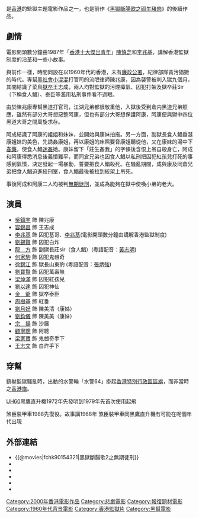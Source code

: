 {{Infobox Film
| name = 黑獄斷腸歌2之無期徒刑
| original_name = ''{{lang|en|Chinese Midnight Express II}}''
| image = 
| caption = 
| director = [[梁宏發|梁宏發]]
| producer = [[李兆基_(演員)|李兆基]]
| producer_2 = 江愛玲、黃慶勳
| writer = [[李兆基_(演員)|李兆基]]
| starring = [[吳鎮宇|吳鎮宇]]<br />[[容錦昌|容錦昌]]<br />[[李兆基_(演員)|李兆基]]<br />[[劉錫賢|劉錫賢]]<br />[[龍方|龍　方]]<br />[[何家駒|何家駒]]<br />[[徐錦江|徐錦江]]<br />[[劉寶賢|劉寶賢]]<br />[[梁焯滿|梁焯滿]]<br />[[劉以達|劉以達]]<br />[[劉釣儀|劉釣儀]]
| music = [[韋啟良|韋啟良]]、梁焯滿
| cinematography = 鄺庭和
| editing = 林安兒
| production_company = 晶藝電影事業有限公司
| distributor = 
| released = {{HK}}：{{film date|2000|1|8}}
| runtime = 91分鐘
| country = {{香港電影產地}}
| language = 粵語
| budget = 
| gross = HK $147,825.00
| preceded_by = [[黑獄斷腸歌之砌生豬肉|黑獄斷腸歌之砌生豬肉]]
| followed_by = 
| amg_id = 
| imdb_id = tt0446347
}}
{{engname|《黑獄斷腸歌2之無期徒刑》|''Chinese Midnight Express II''}}是[[香港|香港]]的監獄主題電影作品之一，也是前作《[[黑獄斷腸歌之砌生豬肉|黑獄斷腸歌之砌生豬肉]]》的後續作品。

==劇情==
電影開頭數分鐘由1987年「[[香港十大傑出青年|香港十大傑出青年]]」[[陳慎芝|陳慎芝]]和[[李兆基_(演員)|李兆基]]，講解香港監獄制度的沿革和一些小故事。

與前作一樣，時間同設在以1960年代的香港，未有[[廉政公署_(香港)|廉政公署]]，紀律部隊貪污猖獗的時代。專幫[[黑社會|黑社會]][[小混混|小混混]]打官司的流氓律師陳兆康，因為襲警被判入獄九個月，其間結識了菜鳥[[獄卒|獄卒]]王志成，兩人均對監獄的污煙瘴氣、囚犯打架及獄卒莊Sir（下稱食人鯧）、泰臣等濫用私刑事件看不過眼。

由於陳兆康專幫黑道打官司，江湖兄弟都很敬重他，入獄後受到倉内黑道兄弟照應，雖然有部分大哥想惡整阿康，但也有部分大哥想保護阿康，阿康便與獄中四位黑道大哥之間周旋求存。

阿成結識了阿康的姐姐和妹妹，並開始與康妹拍拖。另一方面，副獄長食人鯧垂涎康姐妹的美色，先誘姦康姐，再以康姐的床照要脅康姐聽從他，又在康妹的湯中下[[春藥|春藥]]，使食人鯧[[迷姦|迷姦]]她。康妹留下「莊生姦我」的字條後含恨上吊自殺身亡，阿成和阿康得悉消息後義憤難平，而同倉兄弟也因食人鯧以私刑把囚犯紅孩兒打死的事感到氣憤，決定發起一場暴動，誓要把食人鯧殺死。在騷亂期間，成與康及同倉兄弟把食人鯧迫進絞刑室，食人鯧最後被拉到絞架上吊死。

事後阿成和阿康二人均被判[[無期徒刑|無期徒刑]]，並成為能夠在獄中使喚小弟的老大。

==演員==
*[[吳鎮宇|吳鎮宇]] 飾 陳兆康
*[[容錦昌|容錦昌]] 飾 王志成
*[[李兆基_(演員)|李兆基]] 飾 囚犯基哥、[[李兆基_(演員)|李兆基]](電影開頭數分鐘由講解香港監獄制度)
*[[劉錫賢|劉錫賢]] 飾 囚犯白炸
*[[龍方|龍　方]] 飾 副獄長莊sir（食人鯧）(粵語配音：[[黃志明_(配音員)|黃志明]])
*[[何家駒|何家駒]] 飾 囚犯鬼乸奇
*[[徐錦江|徐錦江]] 飾 獄長山東豹 (粵語配音：[[張炳強|張炳強]])
*[[劉寶賢|劉寶賢]] 飾 囚犯萬壽無
*[[梁焯滿|梁焯滿]] 飾 囚犯紅孩兒
*[[劉以達|劉以達]] 飾 囚犯神仙
*[[金爺|金　爺]] 飾 獄卒泰臣
*[[周樹基|周樹基]] 飾 紅番
*[[劉月好|劉月好]] 飾 陳美清（康姊）
*[[劉鈞儀|劉鈞儀]] 飾 陳美美（康妹）
*[[宗揚|宗　揚]] 飾 沙展
*[[顧寧聰|顧寧聰]] 飾 阿聰
*[[梁家寶|梁家寶]] 飾 鬼乸奇手下
*[[王志文|王志文]] 飾 白炸手下

==穿幫==
鎮壓監獄騷亂時，出動的水警輪「水警64」掛起[[香港特別行政區區旗|香港特別行政區區旗]]，而非當時之[[香港旗|香港旗]]。

[[UH-60黑鹰直升机|UH60]]黑鷹直升機1972年先發明到1979年先首次使用起飛

煞臣裝甲車1988先復役。故事講1968年 煞臣裝甲車同黑鷹直升機冇可能在呢個年代出現

==外部連結==
*{{@movies|fchk90154321|黑獄斷腸歌2之無期徒刑}}
*{{hkmdb title|8656|黑獄斷腸歌2之無期徒刑}}
*{{Mtime|34198|黑獄斷腸歌2之無期徒刑}}
*{{douban}}
*{{rotten-tomatoes|chinese_midnight_express_ii|黑獄斷腸歌2之無期徒刑}}
*{{imdb title|0446347|黑獄斷腸歌2之無期徒刑}}
{{2000年代警匪／黑幫華語電影}}
[[Category:2000年香港電影作品|Category:2000年香港電影作品]]
[[Category:悲劇電影|Category:悲劇電影]]
[[Category:報復題材電影|Category:報復題材電影]]
[[Category:1960年代背景電影|Category:1960年代背景電影]]
[[Category:香港監獄片|Category:香港監獄片]]
[[Category:黑幫電影|Category:黑幫電影]]
